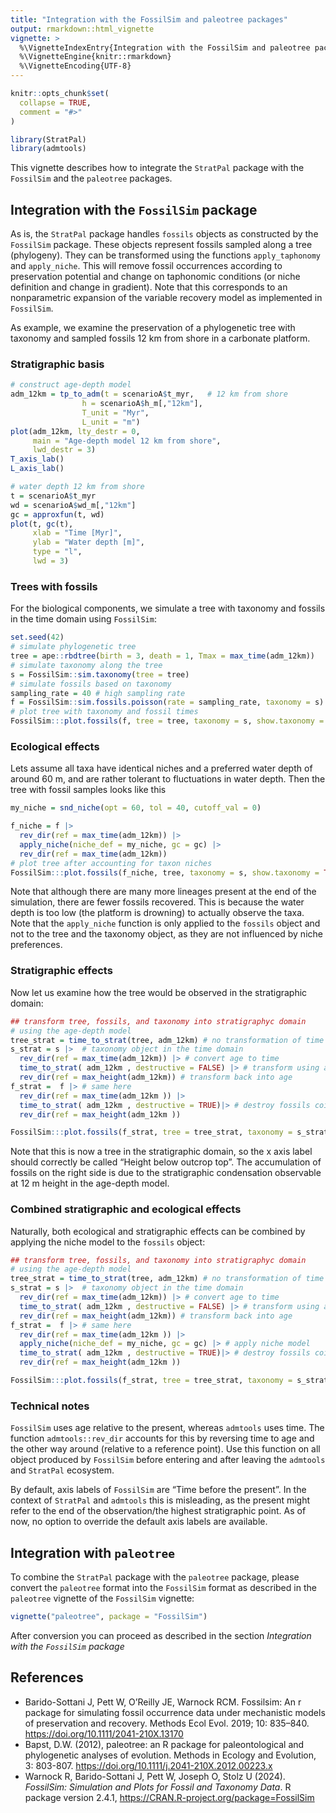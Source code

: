 ```yaml
---
title: "Integration with the FossilSim and paleotree packages"
output: rmarkdown::html_vignette
vignette: >
  %\VignetteIndexEntry{Integration with the FossilSim and paleotree packages}
  %\VignetteEngine{knitr::rmarkdown}
  %\VignetteEncoding{UTF-8}
---
```


```r
knitr::opts_chunk$set(
  collapse = TRUE,
  comment = "#>"
)
```

```r
library(StratPal)
library(admtools)
```

This vignette describes how to integrate the `StratPal` package with the `FossilSim` and the `paleotree` packages.

## Integration with the `FossilSim` package

As is, the `StratPal` package handles `fossils` objects as constructed by the `FossilSim` package. These objects represent fossils sampled along a tree (phylogeny). They can be transformed using the functions `apply_taphonomy` and `apply_niche`. This will remove fossil occurrences according to preservation potential and change on taphonomic conditions (or niche definition and change in gradient). Note that this corresponds to an nonparametric expansion of the variable recovery model as implemented in `FossilSim`.

As example, we examine the preservation of a phylogenetic tree with taxonomy and sampled fossils 12 km from shore in a carbonate platform.

### Stratigraphic basis

```R
# construct age-depth model
adm_12km = tp_to_adm(t = scenarioA$t_myr,   # 12 km from shore
                h = scenarioA$h_m[,"12km"],
                T_unit = "Myr",
                L_unit = "m")
plot(adm_12km, lty_destr = 0,
     main = "Age-depth model 12 km from shore",
     lwd_destr = 3)
T_axis_lab()
L_axis_lab()

# water depth 12 km from shore
t = scenarioA$t_myr
wd = scenarioA$wd_m[,"12km"]
gc = approxfun(t, wd)
plot(t, gc(t),
     xlab = "Time [Myr]",
     ylab = "Water depth [m]",
     type = "l",
     lwd = 3)
```


### Trees with fossils

For the biological components, we simulate a tree with taxonomy and fossils in the time domain using `FossilSim`:

```R
set.seed(42)
# simulate phylogenetic tree
tree = ape::rbdtree(birth = 3, death = 1, Tmax = max_time(adm_12km))
# simulate taxonomy along the tree
s = FossilSim::sim.taxonomy(tree = tree)
# simulate fossils based on taxonomy
sampling_rate = 40 # high sampling rate
f = FossilSim::sim.fossils.poisson(rate = sampling_rate, taxonomy = s)
# plot tree with taxonomy and fossil times
FossilSim:::plot.fossils(f, tree = tree, taxonomy = s, show.taxonomy = TRUE, rho = 0)
```

### Ecological effects

Lets assume all taxa have identical niches and a preferred water depth of around 60 m, and are rather tolerant to fluctuations in water depth. Then the tree with fossil samples looks like this
```R
my_niche = snd_niche(opt = 60, tol = 40, cutoff_val = 0)

f_niche = f |>
  rev_dir(ref = max_time(adm_12km)) |>
  apply_niche(niche_def = my_niche, gc = gc) |>
  rev_dir(ref = max_time(adm_12km))
# plot tree after accounting for taxon niches
FossilSim:::plot.fossils(f_niche, tree, taxonomy = s, show.taxonomy = TRUE, rho = 0)
```

Note that although there are many more lineages present at the end of the simulation, there are fewer fossils recovered. This is because the water depth is too low (the platform is drowning) to actually observe the taxa. Note that the `apply_niche` function is only applied to the `fossils` object and not to the tree and the taxonomy object, as they are not influenced by niche preferences.

### Stratigraphic effects

Now let us examine how the tree would be observed in the stratigraphic domain:

```R
## transform tree, fossils, and taxonomy into stratigraphyc domain
# using the age-depth model
tree_strat = time_to_strat(tree, adm_12km) # no transformation of time to age required
s_strat = s |>  # taxonomy object in the time domain
  rev_dir(ref = max_time(adm_12km)) |> # convert age to time
  time_to_strat( adm_12km , destructive = FALSE) |> # transform using age-depth model
  rev_dir(ref = max_height(adm_12km)) # transform back into age
f_strat =  f |> # same here
  rev_dir(ref = max_time(adm_12km )) |>
  time_to_strat( adm_12km , destructive = TRUE)|> # destroy fossils coinciding with gaps
  rev_dir(ref = max_height(adm_12km ))

FossilSim:::plot.fossils(f_strat, tree = tree_strat, taxonomy = s_strat, show.taxonomy = TRUE, rho = 0)
```

Note that this is now a tree in the stratigraphic domain, so the x axis label should correctly be called "Height below outcrop top". The accumulation of fossils on the right side is due to the stratigraphic condensation observable at 12 m height in the age-depth model.

### Combined stratigraphic and ecological effects

Naturally, both ecological and stratigraphic effects can be combined by applying the niche model to the `fossils` object: 

```R
## transform tree, fossils, and taxonomy into stratigraphyc domain
# using the age-depth model
tree_strat = time_to_strat(tree, adm_12km) # no transformation of time to age required
s_strat = s |>  # taxonomy object in the time domain
  rev_dir(ref = max_time(adm_12km)) |> # convert age to time
  time_to_strat( adm_12km , destructive = FALSE) |> # transform using age-depth model
  rev_dir(ref = max_height(adm_12km)) # transform back into age
f_strat =  f |> # same here
  rev_dir(ref = max_time(adm_12km )) |>
  apply_niche(niche_def = my_niche, gc = gc) |> # apply niche model 
  time_to_strat( adm_12km , destructive = TRUE)|> # destroy fossils coinciding with gaps
  rev_dir(ref = max_height(adm_12km ))

FossilSim:::plot.fossils(f_strat, tree = tree_strat, taxonomy = s_strat, show.taxonomy = TRUE, rho = 0)
```

### Technical notes

`FossilSim` uses age relative to the present, whereas `admtools` uses time. The function `admtools::rev_dir` accounts for this by reversing time to age and the other way around (relative to a reference point). Use this function on all object produced by `FossilSim` before entering and after leaving the `admtools` and `StratPal` ecosystem.

By default, axis labels of `FossilSim` are "Time before the present". In the context of `StratPal` and `admtools` this is misleading, as the present might refer to the end of the observation/the highest stratigraphic point. As of now, no option to override the default axis labels are available.

## Integration with `paleotree`

To combine the `StratPal` package with the `paleotree` package, please convert the `paleotree` format into the `FossilSim` format as described in the `paleotree` vignette of the `FossilSim` vignette:

```r
vignette("paleotree", package = "FossilSim")
```

After conversion you can proceed as described in the section *Integration with the `FossilSim` package*

## References

*  Barido-Sottani J, Pett W, O'Reilly JE, Warnock RCM. Fossilsim: An r package for simulating fossil occurrence data under mechanistic models of preservation and recovery. Methods Ecol Evol. 2019; 10: 835–840. <https://doi.org/10.1111/2041-210X.13170>
*  Bapst, D.W. (2012), paleotree: an R package for paleontological and phylogenetic analyses of evolution. Methods in Ecology and Evolution, 3: 803-807. <https://doi.org/10.1111/j.2041-210X.2012.00223.x>
*  Warnock R, Barido-Sottani J, Pett W, Joseph O, Stolz U (2024). _FossilSim: Simulation and Plots for Fossil and Taxonomy Data_. R package version 2.4.1,
  <https://CRAN.R-project.org/package=FossilSim>
